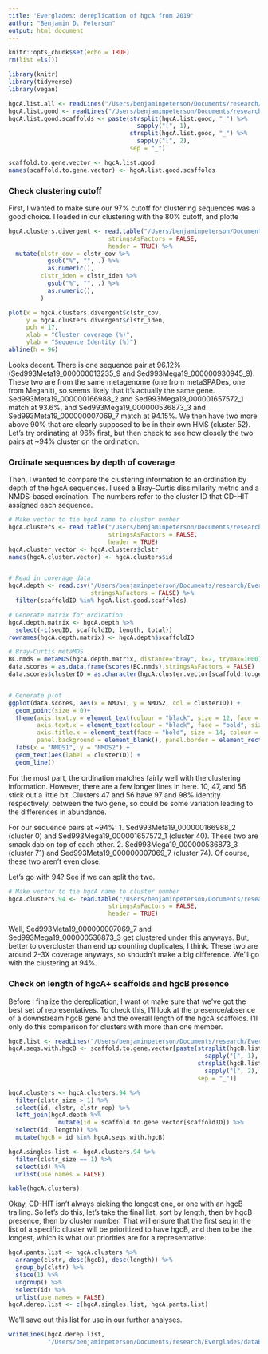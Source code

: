 ```yaml
---
title: 'Everglades: dereplication of hgcA from 2019'
author: "Benjamin D. Peterson"
output: html_document
---
```


```r
knitr::opts_chunk$set(echo = TRUE)
rm(list =ls())

library(knitr)
library(tidyverse)
library(vegan)

hgcA.list.all <- readLines("/Users/benjaminpeterson/Documents/research/Everglades/dataEdited/2019_analysis_assembly/hgcA/identification/hgcA_raw.txt")
hgcA.list.good <- readLines("/Users/benjaminpeterson/Documents/research/Everglades/dataEdited/2019_analysis_assembly/hgcA/identification/hgcA_good.txt")
hgcA.list.good.scaffolds <- paste(strsplit(hgcA.list.good, "_") %>%
                                    sapply("[", 1),
                                  strsplit(hgcA.list.good, "_") %>%
                                    sapply("[", 2),
                                  sep = "_")

scaffold.to.gene.vector <- hgcA.list.good
names(scaffold.to.gene.vector) <- hgcA.list.good.scaffolds

```

### Check clustering cutoff

First, I wanted to make sure our 97% cutoff for clustering sequences was a good choice.
I loaded in our clustering with the 80% cutoff, and plotte
```r

hgcA.clusters.divergent <- read.table("/Users/benjaminpeterson/Documents/research/Everglades/dataEdited/2019_analysis_assembly/hgcA/dereplication/hgcA_divergent_cluster_faa.tsv",
                            stringsAsFactors = FALSE,
                            header = TRUE) %>%
  mutate(clstr_cov = clstr_cov %>%
           gsub("%", "", .) %>%
           as.numeric(),
         clstr_iden = clstr_iden %>%
           gsub("%", "", .) %>%
           as.numeric(),
         )

plot(x = hgcA.clusters.divergent$clstr_cov,
     y = hgcA.clusters.divergent$clstr_iden,
     pch = 17,
     xlab = "Cluster coverage (%)",
     ylab = "Sequence Identity (%)")
abline(h = 96)
```

Looks decent.
There is one sequence pair at 96.12% (Sed993Meta19_000000013235_9 and Sed993Mega19_000000930945_9).
These two are from the same metagenome (one from metaSPADes, one from Megahit), so seems likely that it's actually the same gene.
Sed993Meta19_000000166988_2 and Sed993Mega19_000001657572_1 match at 93.6%, and Sed993Mega19_000000536873_3 and Sed993Meta19_000000007069_7 match at 94.15%.
We then have two more above 90% that are clearly supposed to be in their own HMS (cluster 52).
Let's try ordinating at 96% first, but then check to see how closely the two pairs at ~94% cluster on the ordination.



### Ordinate sequences by depth of coverage

Then, I wanted to compare the clustering information to an ordination by depth of the hgcA sequences.
I used a Bray-Curtis dissimilarity metric and a NMDS-based ordination.
The numbers refer to the cluster ID that CD-HIT assigned each sequence.

```r

# Make vector to tie hgcA name to cluster number
hgcA.clusters <- read.table("/Users/benjaminpeterson/Documents/research/Everglades/dataEdited/2019_analysis_assembly/hgcA/dereplication/hgcA_cluster_faa_96.tsv",
                            stringsAsFactors = FALSE,
                            header = TRUE)
hgcA.cluster.vector <- hgcA.clusters$clstr
names(hgcA.cluster.vector) <- hgcA.clusters$id


# Read in coverage data
hgcA.depth <- read.csv("/Users/benjaminpeterson/Documents/research/Everglades/dataEdited/2019_analysis_assembly/hgcA/depth/hgcA_coverage.csv",
                       stringsAsFactors = FALSE) %>%
  filter(scaffoldID %in% hgcA.list.good.scaffolds)

# Generate matrix for ordination
hgcA.depth.matrix <- hgcA.depth %>%
  select(-c(seqID, scaffoldID, length, total))
rownames(hgcA.depth.matrix) <- hgcA.depth$scaffoldID

# Bray-Curtis metaMDS
BC.nmds = metaMDS(hgcA.depth.matrix, distance="bray", k=2, trymax=1000)
data.scores = as.data.frame(scores(BC.nmds),stringsAsFactors = FALSE)
data.scores$clusterID = as.character(hgcA.cluster.vector[scaffold.to.gene.vector[rownames(data.scores)]])


# Generate plot
ggplot(data.scores, aes(x = NMDS1, y = NMDS2, col = clusterID)) + 
  geom_point(size = 0)+ 
  theme(axis.text.y = element_text(colour = "black", size = 12, face = "bold"), 
        axis.text.x = element_text(colour = "black", face = "bold", size = 12), 
        axis.title.x = element_text(face = "bold", size = 14, colour = "black"), 
        panel.background = element_blank(), panel.border = element_rect(colour = "black", fill = NA, size = 1.2)) + 
  labs(x = "NMDS1", y = "NMDS2") +
  geom_text(aes(label = clusterID)) +
  geom_line()


```

For the most part, the ordination matches fairly well with the clustering information.
However, there are a few longer lines in here.
10, 47, and 56 stick out a little bit.
Clusters 47 and 56 have 97 and 98% identity respectively, between the two gene, so could be some variation leading to the differences in abundance.

For our sequence pairs at ~94%:
1. Sed993Meta19_000000166988_2 (cluster 0) and Sed993Mega19_000001657572_1 (cluster 40). These two are smack dab on top of each other.
2. Sed993Mega19_000000536873_3 (cluster 71) and Sed993Meta19_000000007069_7 (cluster 74). Of course, these two aren't even close.

Let's go with 94? See if we can split the two.

```r

# Make vector to tie hgcA name to cluster number
hgcA.clusters.94 <- read.table("/Users/benjaminpeterson/Documents/research/Everglades/dataEdited/2019_analysis_assembly/hgcA/dereplication/hgcA_cluster_faa_94.tsv",
                            stringsAsFactors = FALSE,
                            header = TRUE)

```

Well, Sed993Meta19_000000007069_7 and Sed993Mega19_000000536873_3 get clustered under this anyways.
But, better to overcluster than end up counting duplicates, I think. These two are around 2-3X coverage anyways, so shoudn't make a big difference.
We'll go with the clustering at 94%. 

### Check on length of hgcA+ scaffolds and hgcB presence

Before I finalize the dereplication, I want ot make sure that we've got the best set of representatives.
To check this, I'll look at the presence/absence of a downstream hgcB gene and the overall length of the hgcA scaffolds.
I'll only do this comparison for clusters with more than one member.

```r

hgcB.list <- readLines("/Users/benjaminpeterson/Documents/research/Everglades/dataEdited/2019_analysis_assembly/hgcA/hgcB/hgcB_good.txt")
hgcA.seqs.with.hgcB <- scaffold.to.gene.vector[paste(strsplit(hgcB.list, "_") %>%
                                                       sapply("[", 1),
                                                     strsplit(hgcB.list, "_") %>%
                                                       sapply("[", 2),
                                                     sep = "_")]

hgcA.clusters <- hgcA.clusters.94 %>%
  filter(clstr_size > 1) %>%
  select(id, clstr, clstr_rep) %>%
  left_join(hgcA.depth %>%
              mutate(id = scaffold.to.gene.vector[scaffoldID]) %>%
  select(id, length)) %>%
  mutate(hgcB = id %in% hgcA.seqs.with.hgcB)

hgcA.singles.list <- hgcA.clusters.94 %>%
  filter(clstr_size == 1) %>%
  select(id) %>%
  unlist(use.names = FALSE)

kable(hgcA.clusters)
```

Okay, CD-HIT isn't always picking the longest one, or one with an hgcB trailing.
So let's do this, let's take the final list, sort by length, then by hgcB presence, then by cluster number.
That will ensure that the first seq in the list of a specific cluster will be prioritized to have hgcB, and then to be the longest, which is what our priorities are for a representative.

```r

hgcA.pants.list <- hgcA.clusters %>%
  arrange(clstr, desc(hgcB), desc(length)) %>%
  group_by(clstr) %>%
  slice(1) %>%
  ungroup() %>%
  select(id) %>%
  unlist(use.names = FALSE)
hgcA.derep.list <- c(hgcA.singles.list, hgcA.pants.list)

```

We'll save out this list for use in our further analyses.

```r
writeLines(hgcA.derep.list,
           "/Users/benjaminpeterson/Documents/research/Everglades/dataEdited/2019_analysis_assembly/hgcA/dereplication/hgcA_derep_list.txt")
```